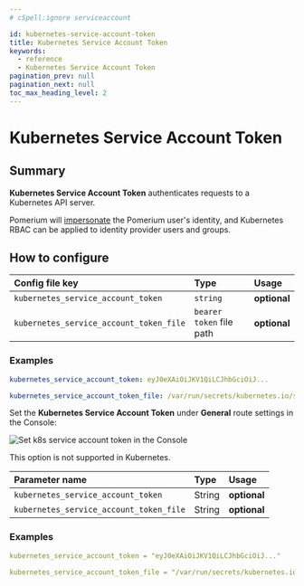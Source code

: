 ```yaml
---
# cSpell:ignore serviceaccount

id: kubernetes-service-account-token
title: Kubernetes Service Account Token
keywords:
  - reference
  - Kubernetes Service Account Token
pagination_prev: null
pagination_next: null
toc_max_heading_level: 2
---
```



# Kubernetes Service Account Token

## Summary

**Kubernetes Service Account Token** authenticates requests to a Kubernetes API server.

Pomerium will [impersonate](https://kubernetes.io/docs/reference/access-authn-authz/authentication/#user-impersonation) the Pomerium user's identity, and Kubernetes RBAC can be applied to identity provider users and groups.

## How to configure

<Tabs>
<TabItem value="Core" label="Core">

| **Config file key** | **Type** | **Usage** |
| :-- | :-- | :-- |
| `kubernetes_service_account_token` | `string` | **optional** |
| `kubernetes_service_account_token_file` | `bearer token` file path | **optional** |

### Examples

```yaml
kubernetes_service_account_token: eyJ0eXAiOiJKV1QiLCJhbGciOiJ...

kubernetes_service_account_token_file: /var/run/secrets/kubernetes.io/serviceaccount/token
```

</TabItem>
<TabItem value="Enterprise" label="Enterprise">

Set the **Kubernetes Service Account Token** under **General** route settings in the Console:

![Set k8s service account token in the Console](../img/routes/k8s/kubernetes-bearer-token.png)

</TabItem>
<TabItem value="Kubernetes" label="Kubernetes">

This option is not supported in Kubernetes.

</TabItem>
<TabItem value="Terraform" label="Terraform">

| **Parameter name** | **Type** | **Usage** |
| :-- | :-- | :-- |
| `kubernetes_service_account_token` | String | **optional** |
| `kubernetes_service_account_token_file` | String | **optional** |

### Examples

```yaml
kubernetes_service_account_token = "eyJ0eXAiOiJKV1QiLCJhbGciOiJ..."

kubernetes_service_account_token_file = "/var/run/secrets/kubernetes.io/serviceaccount/token"
```

</TabItem>
</Tabs>
